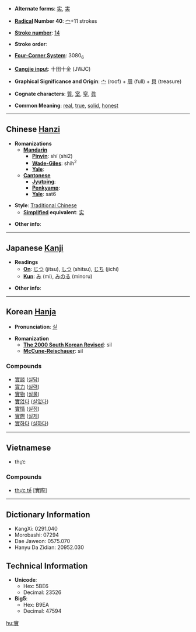 * '''Alternate forms''': [[实]], [[実]]

* '''[[Wiktionary:Chinese radical index| Radical]] Number 40''': [[Wiktionary:Chinese radical index 宀|宀]]+11 strokes

* '''[[Wiktionary:Chinese total strokes index|Stroke number]]''': [[Wiktionary:Chinese total strokes index 14|14]]

* '''Stroke order''': 

* '''[[Wiktionary:Chinese four corner index|Four-Corner System]]''': 3080<sub>6</sub>

* '''[[Wiktionary:Chinese Cangjie index|Cangjie input]]''': 十田十金 (JWJC)

* '''Graphical Significance and Origin''': [[宀]] (roof) + [[周]] (full) + [[貝]] (treasure)

* '''Cognate characters''': [[質]], [[室]], [[窒]], [[眞]]

* '''Common Meaning''': [[real]], [[true]], [[solid]], [[honest]]

----

== Chinese [[Hanzi]] ==

* '''Romanizations'''
** '''[[Mandarin]]'''
*** '''[[Pinyin]]''': shí (shi2)
*** '''[[Wade-Giles]]''': shih<sup>2</sup>
*** '''[[Yale]]''': 
** '''[[Cantonese]]'''
*** '''[[Jyutping]]''':
*** '''[[Penkyamp]]''': 
*** '''[[Yale]]''': sat6

* '''Style''': [[Traditional Chinese]] 
** '''[[Simplified Chinese|Simplified]] equivalent''': [[实]]

* '''Other info''': 

----

== Japanese [[Kanji]] ==

* '''Readings'''
** '''[[On]]''': [[じつ]] (jitsu), [[しつ]] (shitsu), [[じち]] (jichi)
** '''[[Kun]]''': [[み]] (mi), [[みのる]] (minoru)

* '''Other info''':  

----

== Korean [[Hanja]] ==

* '''Pronunciation''': [[실]]

* '''Romanization'''
** '''[[The 2000 South Korean Revised Romanization|The 2000 South Korean Revised]]''': sil
** '''[[McCune-Reischauer]]''': sil

===Compounds===
*[[實談]] ([[실담]])
*[[實力]] ([[실력]])
*[[實物]] ([[실물]])
*[[實없다]] ([[실없다]])
*[[實情]] ([[실정]])
*[[實際]] ([[실제]])
*[[實하다]] ([[실하다]])

----

==Vietnamese==

* thực

===Compounds===
*[[thực tế]] [實際]

----

== Dictionary Information ==

* KangXi: 0291.040
* Morobashi: 07294
* Dae Jaweon: 0575.070
* Hanyu Da Zidian: 20952.030

== Technical Information ==

* '''Unicode''':
** Hex: 5BE6
** Decimal: 23526
* '''Big5''':
** Hex: B9EA
** Decimal: 47594

[[hu:實]]
